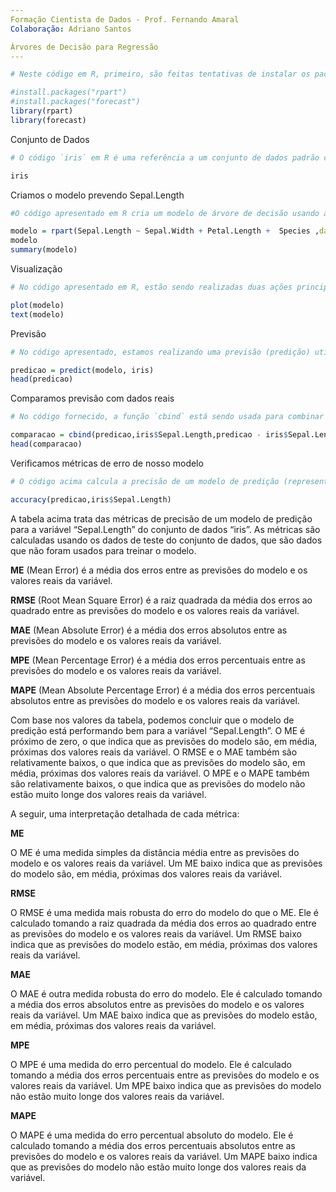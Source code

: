 ---
Formação Cientista de Dados - Prof. Fernando Amaral
Colaboração: Adriano Santos

Árvores de Decisão para Regressão
---

```{r}
# Neste código em R, primeiro, são feitas tentativas de instalar os pacotes "rpart" e "forecast" (linhas comentadas), que podem ser necessários se ainda não estiverem instalados no ambiente. Em seguida, são carregadas as bibliotecas "rpart" e "forecast" usando a função "library", tornando suas funcionalidades disponíveis para uso no script. Essas bibliotecas são comumente usadas para análise de dados e modelagem de séries temporais, o que sugere que o código provavelmente se relaciona a tarefas relacionadas a essas áreas.

#install.packages("rpart")
#install.packages("forecast")
library(rpart)
library(forecast)
```
Conjunto de Dados
```{r}
# O código `iris` em R é uma referência a um conjunto de dados padrão chamado "Iris", frequentemente utilizado em análises estatísticas e visualização de dados. Esse conjunto de dados contém informações sobre três espécies de flores Iris, com medições das dimensões de suas pétalas e sépalas. É comumente utilizado para demonstrar técnicas de classificação e análise de dados, sendo uma ferramenta valiosa para a aprendizagem e prática em ciência de dados e estatísticas.

iris
```
Criamos o modelo prevendo Sepal.Length
```{r}
#O código apresentado em R cria um modelo de árvore de decisão usando a biblioteca "rpart" para prever o comprimento da sépala das flores do conjunto de dados "iris" com base em três variáveis: largura da sépala, comprimento da pétala e espécie da flor. O modelo é armazenado na variável "modelo" e, em seguida, é exibido e resumido com as informações estatísticas relevantes. Essa análise ajuda a entender como as variáveis influenciam a previsão do comprimento da sépala nas flores do conjunto de dados "iris".

modelo = rpart(Sepal.Length ~ Sepal.Width + Petal.Length +  Species ,data=iris)
modelo
summary(modelo)
```
Visualização
```{r}
# No código apresentado em R, estão sendo realizadas duas ações principais. Primeiramente, a função `plot(modelo)` cria um gráfico com base no objeto `modelo`. Em seguida, a função `text(modelo)` adiciona texto ao gráfico, possivelmente para incluir rótulos ou informações explicativas. Esse código é utilizado para visualizar e complementar gráficos gerados a partir do modelo em questão, facilitando a interpretação e comunicação de resultados.

plot(modelo)
text(modelo)
```
Previsão
```{r}
# No código apresentado, estamos realizando uma previsão (predição) utilizando um modelo (modelo) em um conjunto de dados chamado "iris". O comando "predict" é utilizado para aplicar esse modelo aos dados e obter as previsões. Em seguida, utilizamos "head" para visualizar as primeiras linhas das previsões. Esse código é comumente usado em análises estatísticas para avaliar o desempenho de modelos de machine learning em relação aos dados de entrada, no caso, o conjunto "iris".

predicao = predict(modelo, iris)
head(predicao)
```
Comparamos previsão com dados reais
```{r}
# No código fornecido, a função `cbind` está sendo usada para combinar três colunas de dados em um novo conjunto de dados chamado "comparacao". As colunas são "predicao", que contém valores previstos, "iris$Sepal.Length", que contém comprimentos das sépalas de flores íris, e "predicao - iris$Sepal.Length", que calcula a diferença entre as previsões e os comprimentos reais das sépalas. O resultado é uma matriz que exibe esses três conjuntos de dados lado a lado, permitindo a comparação entre as previsões e os valores reais. A função `head` é usada para mostrar as primeiras linhas desse conjunto de dados.

comparacao = cbind(predicao,iris$Sepal.Length,predicao - iris$Sepal.Length )
head(comparacao)
```
Verificamos métricas de erro de nosso modelo
```{r}
# O código acima calcula a precisão de um modelo de predição (representado por "predicao") em relação aos valores reais da variável "Sepal.Length" do conjunto de dados "iris". Ele compara as previsões do modelo com os valores reais da variável e fornece uma medida de quão bem o modelo está performando, indicando a proporção de previsões corretas em relação ao comprimento das sépalas das flores do conjunto de dados "iris".

accuracy(predicao,iris$Sepal.Length)
```

A tabela acima trata das métricas de precisão de um modelo de predição para a variável "Sepal.Length" do conjunto de dados "iris". As métricas são calculadas usando os dados de teste do conjunto de dados, que são dados que não foram usados para treinar o modelo.

**ME** (Mean Error) é a média dos erros entre as previsões do modelo e os valores reais da variável.

**RMSE** (Root Mean Square Error) é a raiz quadrada da média dos erros ao quadrado entre as previsões do modelo e os valores reais da variável.

**MAE** (Mean Absolute Error) é a média dos erros absolutos entre as previsões do modelo e os valores reais da variável.

**MPE** (Mean Percentage Error) é a média dos erros percentuais entre as previsões do modelo e os valores reais da variável.

**MAPE** (Mean Absolute Percentage Error) é a média dos erros percentuais absolutos entre as previsões do modelo e os valores reais da variável.

Com base nos valores da tabela, podemos concluir que o modelo de predição está performando bem para a variável "Sepal.Length". O ME é próximo de zero, o que indica que as previsões do modelo são, em média, próximas dos valores reais da variável. O RMSE e o MAE também são relativamente baixos, o que indica que as previsões do modelo são, em média, próximas dos valores reais da variável. O MPE e o MAPE também são relativamente baixos, o que indica que as previsões do modelo não estão muito longe dos valores reais da variável.

A seguir, uma interpretação detalhada de cada métrica:

**ME**

O ME é uma medida simples da distância média entre as previsões do modelo e os valores reais da variável. Um ME baixo indica que as previsões do modelo são, em média, próximas dos valores reais da variável.

**RMSE**

O RMSE é uma medida mais robusta do erro do modelo do que o ME. Ele é calculado tomando a raiz quadrada da média dos erros ao quadrado entre as previsões do modelo e os valores reais da variável. Um RMSE baixo indica que as previsões do modelo estão, em média, próximas dos valores reais da variável.

**MAE**

O MAE é outra medida robusta do erro do modelo. Ele é calculado tomando a média dos erros absolutos entre as previsões do modelo e os valores reais da variável. Um MAE baixo indica que as previsões do modelo estão, em média, próximas dos valores reais da variável.

**MPE**

O MPE é uma medida do erro percentual do modelo. Ele é calculado tomando a média dos erros percentuais entre as previsões do modelo e os valores reais da variável. Um MPE baixo indica que as previsões do modelo não estão muito longe dos valores reais da variável.

**MAPE**

O MAPE é uma medida do erro percentual absoluto do modelo. Ele é calculado tomando a média dos erros percentuais absolutos entre as previsões do modelo e os valores reais da variável. Um MAPE baixo indica que as previsões do modelo não estão muito longe dos valores reais da variável.
